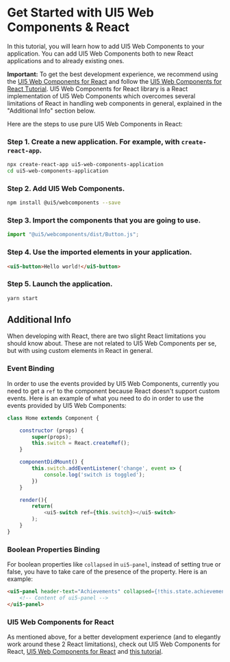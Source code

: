 
<Meta title="Docs/Frameworks/React" />

# Get Started with UI5 Web Components & React

In this tutorial, you will learn how to add UI5 Web Components to your application. You can add UI5 Web Components both to new React applications and to already existing ones.

**Important:** To get the best development experience, we recommend using the [UI5 Web Components for React](https://github.com/SAP/ui5-webcomponents-react) and follow the [UI5 Web Components for React Тutorial](https://developers.sap.com/mission.react-spa.html). UI5 Web Components for React library is a React implementation of UI5 Web Components which overcomes several limitations of React in handling web components in general, explained in the "Additional Info" section below.

Here are the steps to use pure UI5 Web Components in React:

### Step 1. Create a new application. For example, with `create-react-app`.

```bash
npx create-react-app ui5-web-components-application
cd ui5-web-components-application
```

### Step 2. Add UI5 Web Components.

```bash
npm install @ui5/webcomponents --save
```

### Step 3. Import the components that you are going to use.

```js
import "@ui5/webcomponents/dist/Button.js";
```

### Step 4. Use the imported elements in your application.

```html
<ui5-button>Hello world!</ui5-button>
```

### Step 5. Launch the application.

```bash
yarn start
```

## Additional Info

When developing with React, there are two slight React limitations you should know about. These are not related to UI5 Web Components per se, but with using custom elements in React in general.

### Event Binding

In order to use the events provided by UI5 Web Components, currently you need to get a `ref` to the component because React doesn't support custom events. Here is an example of what you need to do in order to use the events provided by UI5 Web Components:

```js
class Home extends Component {

    constructor (props) {
        super(props);
        this.switch = React.createRef();
    }

    componentDidMount() {
        this.switch.addEventListener('change', event => {
            console.log('switch is toggled');
        })
    }

    render(){
        return(
            <ui5-switch ref={this.switch}></ui5-switch>
        );
    }
}
```

### Boolean Properties Binding

For boolean properties like ```collapsed```  in ```ui5-panel```, instead of setting true or false, you have to take care of the presence of the property. Here is an example:

```html
<ui5-panel header-text="Achievements" collapsed={!this.state.achievements.length || undefined}>
    <!-- Content of ui5-panel -->
</ui5-panel>
```

### UI5 Web Components for React

As mentioned above, for a better development experience (and to elegantly work around these 2 React limitations), check out UI5 Web Components for React, [UI5 Web Components for React](https://github.com/SAP/ui5-webcomponents-react) and [this tutorial](https://developers.sap.com/mission.react-spa.html).

<Footer />